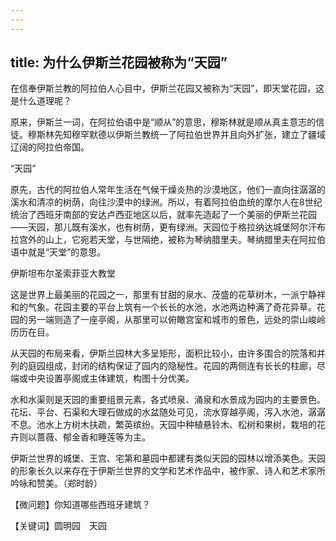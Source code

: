 ```yaml
---
---
---
```

title: 为什么伊斯兰花园被称为“天园”
---




在信奉伊斯兰教的阿拉伯人心目中，伊斯兰花园又被称为“天园”，即天堂花园，这是什么道理呢？

原来，伊斯兰一词，在阿拉伯语中是“顺从”的意思，穆斯林就是顺从真主意志的信徒。穆斯林先知穆罕默德以伊斯兰教统一了阿拉伯世界并且向外扩张，建立了疆域辽阔的阿拉伯帝国。

“天园”



原先，古代的阿拉伯人常年生活在气候干燥炎热的沙漠地区，他们一直向往潺潺的溪水和清凉的树荫，向往沙漠中的绿洲。所以，有着阿拉伯血统的摩尔人在8世纪统治了西班牙南部的安达卢西亚地区以后，就率先造起了一个美丽的伊斯兰花园——天园，那儿既有溪水，也有树荫，更有绿洲。天园位于格拉纳达城堡阿尔汗布拉宫外的山上，它宛若天堂，与世隔绝，被称为琴纳腊里夫。琴纳腊里夫在阿拉伯语中就是“天堂”的意思。

伊斯坦布尔圣索菲亚大教堂



这是世界上最美丽的花园之一，那里有甘甜的泉水、茂盛的花草树木，一派宁静祥和的气象。花园主要的平台上筑有一个长长的水池，水池两边种满了奇花异草。花园的另一端则造了一座亭阁，从那里可以俯瞰宫室和城市的景色，远处的崇山峻岭历历在目。

从天园的布局来看，伊斯兰园林大多呈矩形，面积比较小，由许多围合的院落和并列的庭园组成，封闭的结构保证了园内的隐秘性。花园的两侧连有长长的柱廊，尽端或中央设置亭阁或主体建筑，构图十分优美。

水和水渠则是天园的重要组景元素，各式喷泉、涌泉和水景成为园内的主要景色。花坛、平台、石渠和大理石做成的水盆随处可见，流水穿越亭阁，泻入水池，潺潺不息。池水上方树木扶疏，繁英缤纷。天园中种植悬铃木、松树和果树，栽培的花卉则以蔷薇、郁金香和睡莲等为主。

伊斯兰世界的城堡、王宫、宅第和墓园中都建有类似天园的园林以增添美色。天园的形象长久以来存在于伊斯兰世界的文学和艺术作品中，被作家、诗人和艺术家所吟咏和赞美。（郑时龄）





【微问题】你知道哪些西班牙建筑？

【关键词】圆明园　天园